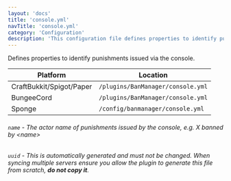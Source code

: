 ```yaml
---
layout: 'docs'
title: 'console.yml'
navTitle: 'console.yml'
category: 'Configuration'
description: 'This configuration file defines properties to identify punishments issued via the console.'
---
```

Defines properties to identify punishments issued via the console.

| Platform | Location |
| -------- | -------- |
| CraftBukkit/Spigot/Paper | `/plugins/BanManager/console.yml` |
| BungeeCord | `/plugins/BanManager/console.yml` |
| Sponge | `/config/banmanager/console.yml` |

###### `name` - The actor name of punishments issued by the console, e.g. X banned by <name\>

###### `uuid` - This is automatically generated and must not be changed. When syncing multiple servers ensure you allow the plugin to generate this file from scratch, **do not copy it**.
